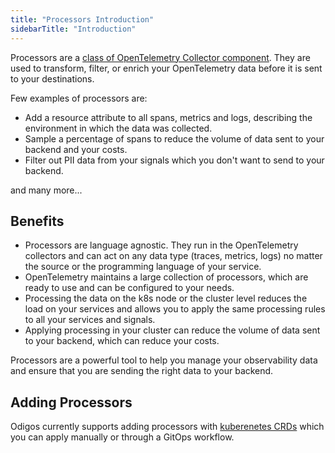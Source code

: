 ```yaml
---
title: "Processors Introduction"
sidebarTitle: "Introduction"
---
```


Processors are a [class of OpenTelemetry Collector component](https://opentelemetry.io/docs/collector/configuration/#processors).
They are used to transform, filter, or enrich your OpenTelemetry data before it is sent to your destinations.

Few examples of processors are:
- Add a resource attribute to all spans, metrics and logs, describing the environment in which the data was collected.
- Sample a percentage of spans to reduce the volume of data sent to your backend and your costs.
- Filter out PII data from your signals which you don't want to send to your backend.

and many more...

## Benefits

- Processors are language agnostic. They run in the OpenTelemetry collectors and can act on any data type (traces, metrics, logs) no matter the source or the programming language of your service.
- OpenTelemetry maintains a large collection of processors, which are ready to use and can be configured to your needs.
- Processing the data on the k8s node or the cluster level reduces the load on your services and allows you to apply the same processing rules to all your services and signals.
- Applying processing in your cluster can reduce the volume of data sent to your backend, which can reduce your costs.

Processors are a powerful tool to help you manage your observability data and ensure that you are sending the right data to your backend.

## Adding Processors

Odigos currently supports adding processors with [kuberenetes CRDs](crd) which you can apply manually or through a GitOps workflow.
